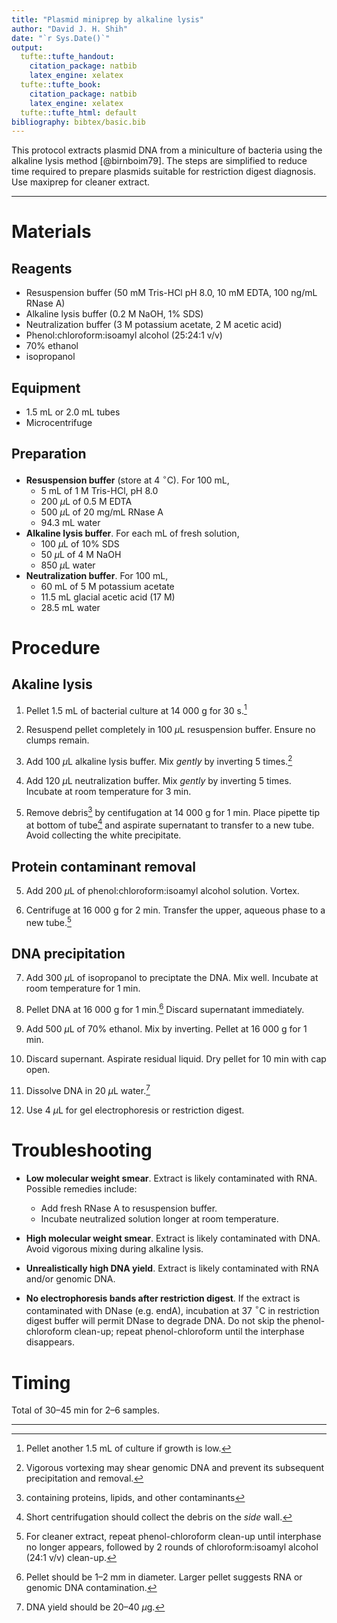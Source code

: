 ```yaml
---
title: "Plasmid miniprep by alkaline lysis"
author: "David J. H. Shih"
date: "`r Sys.Date()`"
output:
  tufte::tufte_handout:
    citation_package: natbib
    latex_engine: xelatex
  tufte::tufte_book:
    citation_package: natbib
    latex_engine: xelatex
  tufte::tufte_html: default
bibliography: bibtex/basic.bib
---
```


This protocol extracts plasmid DNA from a miniculture of bacteria using
the alkaline lysis method [@birnboim79]. The steps are simplified to reduce
time required to prepare plasmids suitable for restriction digest diagnosis.
Use maxiprep for cleaner extract.

----

# Materials

## Reagents
- Resuspension buffer (50 mM Tris-HCl pH 8.0, 10 mM EDTA, 100 ng/mL RNase A)
- Alkaline lysis buffer (0.2 M NaOH, 1% SDS)
- Neutralization buffer (3 M potassium acetate, 2 M acetic acid)
- Phenol:chloroform:isoamyl alcohol (25:24:1 v/v)
- 70% ethanol
- isopropanol

## Equipment
- 1.5 mL or 2.0 mL tubes
- Microcentrifuge

## Preparation

- **Resuspension buffer** (store at 4 $^\circ$C). For 100 mL,
    - 5 mL of 1 M Tris-HCl, pH 8.0
    - 200 $\mu$L of 0.5 M EDTA
    - 500 $\mu$L of 20 mg/mL RNase A
    - 94.3 mL water
- **Alkaline lysis buffer**. For each mL of fresh solution,
    - 100 $\mu$L of 10% SDS
    - 50 $\mu$L of 4 M NaOH
    - 850 $\mu$L water
- **Neutralization buffer**. For 100 mL,
    - 60 mL of 5 M potassium acetate
    - 11.5 mL glacial acetic acid (17 M)
    - 28.5 mL water

\newpage

# Procedure

## Akaline lysis

1. Pellet 1.5 mL of bacterial culture at 14 000 g for 30 s.^[Pellet another
1.5 mL of culture if growth is low.]

2. Resuspend pellet completely in 100 $\mu$L resuspension buffer. Ensure
no clumps remain.

3. Add 100 $\mu$L alkaline lysis buffer. Mix *gently* by inverting 5 
times.^[Vigorous vortexing may shear genomic DNA and prevent its subsequent
precipitation and removal.]

2. Add 120 $\mu$L neutralization buffer. Mix *gently* by inverting 5 times.
Incubate at room temperature for 3 min.

3. Remove debris^[containing proteins, lipids, and other contaminants] by 
centifugation at 14 000 g for 1 min.
Place pipette tip at bottom of tube^[Short centrifugation should collect the 
debris on the *side* wall.]
and aspirate supernatant to transfer to a new tube.
Avoid collecting the white precipitate.

## Protein contaminant removal

5. Add 200 $\mu$L of phenol:chloroform:isoamyl alcohol solution. Vortex.

6. Centrifuge at 16 000 g for 2 min. Transfer the upper, aqueous phase to a new
tube.^[For cleaner extract, repeat phenol-chloroform clean-up until interphase 
no longer appears, followed by 2 rounds of chloroform:isoamyl alcohol (24:1 v/v) 
clean-up.]

## DNA precipitation

7. Add 300 $\mu$L of isopropanol to preciptate the DNA. Mix well.
Incubate at room temperature for 1 min.

8. Pellet DNA at 16 000 g for 1 min.^[Pellet should be 1--2 mm in diameter.
Larger pellet suggests RNA or genomic DNA contamination.]
Discard supernatant immediately.

9. Add 500 $\mu$L of 70% ethanol. Mix by inverting. Pellet at 16 000 g for 1 min.

10. Discard supernant. Aspirate residual liquid. Dry pellet for 10 min with
cap open.

11. Dissolve DNA in 20 $\mu$L water.^[DNA yield should be 20--40 $\mu$g.]

12. Use 4 $\mu$L for gel electrophoresis or restriction digest.


\newpage

# Troubleshooting

- **Low molecular weight smear**. Extract is likely contaminated with RNA.
Possible remedies include:
    - Add fresh RNase A to resuspension buffer.
    - Incubate neutralized solution longer at room temperature.
    
- **High molecular weight smear**. Extract is likely contaminated with DNA.
Avoid vigorous mixing during alkaline lysis.
    
- **Unrealistically high DNA yield**. Extract is likely contaminated with RNA 
and/or genomic DNA.

- **No electrophoresis bands after restriction digest**. If the extract is
contaminated with DNase (e.g. endA), incubation at 37 $^\circ$C in restriction 
digest buffer will permit DNase to degrade DNA. Do not skip the phenol-chloroform
clean-up; repeat phenol-chloroform until the interphase disappears.


# Timing

Total of 30--45 min for 2--6 samples.

----
